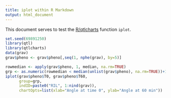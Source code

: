 ```yaml
---
title: iplot within R Markdown
output: html_document
---
```


This document serves to test the
[R/qtlcharts](https://kbroman.org/qtlcharts/) function `iplot`.

```r
set.seed(69891250)
library(qtl)
library(qtlcharts)
data(grav)
grav$pheno <- grav$pheno[,seq(1, nphe(grav), by=5)]
```

```r
rowmedian <- apply(grav$pheno, 1, median, na.rm=TRUE)
grp <- as.numeric(rowmedian < median(unlist(grav$pheno), na.rm=TRUE))+1
iplot(grav$pheno$T0, grav$pheno$T60,
      group=grp,
      indID=paste0("RIL", 1:nind(grav)),
      chartOpts=list(xlab="Angle at time 0", ylab="Angle at 60 min"))
```
